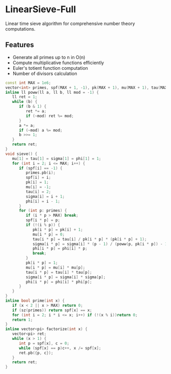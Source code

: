 # LinearSieve-Full

Linear time sieve algorithm for comprehensive number theory computations.

## Features
- Generate all primes up to n in O(n)
- Compute multiplicative functions efficiently
- Euler's totient function computation
- Number of divisors calculation

```cpp
const int MAX = 1e6;
vector<int> primes, spf(MAX + 1, -1), pk(MAX + 1), mu(MAX + 1), tau(MAX + 1), sigma(MAX + 1), phi(MAX + 1);
inline ll poww(ll a, ll b, ll mod = -1) {
   ll ret = 1;
   while (b) {
      if (b & 1) {
         ret *= a;
         if (~mod) ret %= mod;
      }
      a *= a;
      if (~mod) a %= mod;
      b >>= 1;
   }
   return ret;
}
void sieve() {
   mu[1] = tau[1] = sigma[1] = phi[1] = 1;
   for (int i = 2; i <= MAX; i++) {
      if (spf[i] == -1) {
         primes.pb(i);
         spf[i] = i;
         pk[i] = 1;
         mu[i] = -1;
         tau[i] = 2;
         sigma[i] = i + 1;
         phi[i] = i - 1;
      }
      for (int p: primes) {
         if (i * p > MAX) break;
         spf[i * p] = p;
         if (!(i % p)) {
            pk[i * p] = pk[i] + 1;
            mu[i * p] = 0;
            tau[i * p] = tau[i] / pk[i * p] * (pk[i * p] + 1);
            sigma[i * p] = sigma[i] * (p - 1) / (poww(p, pk[i * p]) - 1) * (poww(p, pk[i * p] + 1) - 1) / (p - 1);
            phi[i * p] = phi[i] * p;
            break;
         }
         pk[i * p] = 1;
         mu[i * p] = mu[i] * mu[p];
         tau[i * p] = tau[i] * tau[p];
         sigma[i * p] = sigma[i] * sigma[p];
         phi[i * p] = phi[i] * phi[p];
      }
   }
}
inline bool prime(int x) {
   if (x < 2 || x > MAX) return 0;
   if (sz(primes)) return spf[x] == x;
   for (int i = 2; i * i <= x; i++) if (!(x % i))return 0;
   return 1;
}
inline vector<pi> factorize(int x) {
   vector<pi> ret;
   while (x > 1) {
      int p = spf[x], c = 0;
      while (spf[x] == p)c++, x /= spf[x];
      ret.pb({p, c});
   }
   return ret;
}
```
